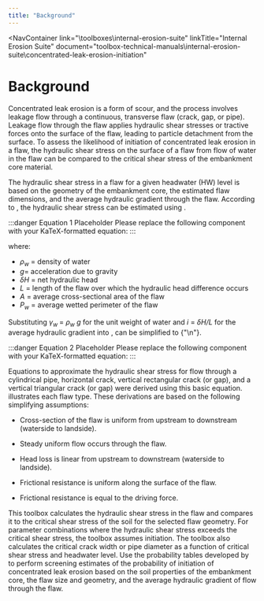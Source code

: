 ```yaml
---
title: "Background"
---
```



<NavContainer 
  link="\toolboxes\internal-erosion-suite"
  linkTitle="Internal Erosion Suite"
  document="toolbox-technical-manuals\internal-erosion-suite\concentrated-leak-erosion-initiation"
></NavContainer>

# Background

Concentrated leak erosion is a form of scour, and the process involves leakage flow through a continuous, transverse flaw (crack, gap, or pipe).
Leakage flow through the flaw applies hydraulic shear stresses or tractive forces onto the surface of the flaw, leading to particle detachment from
the surface. To assess the likelihood of initiation of concentrated leak erosion in a flaw, the hydraulic shear stress on the surface of a flaw from
flow of water in the flaw can be compared to the critical shear stress of the embankment core material.

The hydraulic shear stress in a flaw for a given headwater (HW) level is based on the geometry of the embankment core, the estimated flaw dimensions,
and the average hydraulic gradient through the flaw. According to <Citation citationKey="Wan2006" />, the hydraulic shear stress can be estimated
using <EquationReference equationKey="equation-1" />.

:::danger Equation 1 Placeholder
Please replace the following component with your KaTeX-formatted equation:
<Equation
  equationKey="equation-1"
  equation="\tau = \rho_{w}g(\frac{\delta H}{L})(\frac{A}{P_W})"
/>
:::

where:

- <em>&rho;<sub>w</sub></em> = density of water
- <em>g</em>= acceleration due to gravity
- <em>&delta;H</em> = net hydraulic head
- <em>L</em> = length of the flaw over which the hydraulic head difference occurs
- <em>A</em> = average cross-sectional area of the flaw
- <em>P<sub>w</sub></em> = average wetted perimeter of the flaw

Substituting <em>&gamma;<sub>w</sub><sub> </sub></em> = <em>&rho;<sub>w</sub> g</em> for the unit weight of water and <em>i</em> = <em>&delta;H/L</em> for the average
 hydraulic gradient into <EquationReference equationKey="equation-1" />, <EquationReference equationKey="equation-1" /> can be simplified to
{"\n"}<EquationReference equationKey="equation-2" />.

:::danger Equation 2 Placeholder
Please replace the following component with your KaTeX-formatted equation:
<Equation
  equationKey="equation-2"
  equation="\tau=\gamma_{w}i\frac{A}{P_W}"
/>
:::

Equations to approximate the hydraulic shear stress for flow through a cylindrical pipe, horizontal crack, vertical rectangular crack (or gap), and a
vertical triangular crack (or gap) were derived using this basic equation. <FigReference figKey="figure-8" /> illustrates each flaw type. These
derivations are based on the following simplifying assumptions:

- Cross-section of the flaw is uniform from upstream to downstream (waterside to landside).

- Steady uniform flow occurs through the flaw.

- Head loss is linear from upstream to downstream (waterside to landside).

- Frictional resistance is uniform along the surface of the flaw.

- Frictional resistance is equal to the driving force.

This toolbox calculates the hydraulic shear stress in the flaw and compares it to the critical shear stress of the soil for the selected flaw
geometry. For parameter combinations where the hydraulic shear stress exceeds the critical shear stress, the toolbox assumes initiation. The toolbox
also calculates the critical crack width or pipe diameter as a function of critical shear stress and headwater level. Use the probability tables
developed by <Citation citationKey="Fell2008" /> to perform screening estimates of the probability of initiation of concentrated leak erosion based
on the soil properties of the embankment core, the flaw size and geometry, and the average hydraulic gradient of flow through the flaw.

<Figure
  figKey="figure-8"
  src="figures\toolbox-technical-manuals\internal-erosion-suite\concentrated-leak-erosion-initiation\v1.0\figures\figure8.png"
  alt="Pipe and crack geometries evaluated by the toolbox (adapted from Fell et al. 2015)."
  caption="Pipe and crack geometries evaluated by the toolbox (adapted from Fell et al. 2015)."
/>

<CitationFootnote />